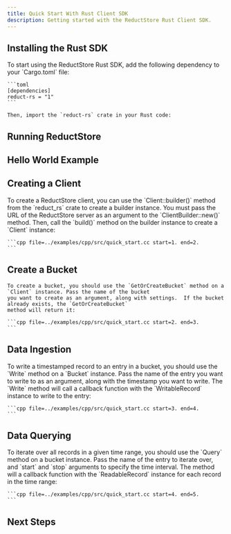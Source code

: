 ```yaml
---
title: Quick Start With Rust Client SDK
description: Getting started with the ReductStore Rust Client SDK.
---
```



<head>
    <link rel="canonical" href="https://www.reduct.store/docs/getting-started/with-rust"/>
</head>

<Intro language="Rust" repository="reduct-rs"/>

## Installing the Rust SDK

<InstallSdk>
    To start using the ReductStore Rust SDK, add the following dependency to your `Cargo.toml` file:

    ```toml
    [dependencies]
    reduct-rs = "1"
    ```

    Then, import the `reduct-rs` crate in your Rust code:
</InstallSdk>

## Running ReductStore

<RunReductStore/>

## Hello World Example

<UsingSdkSection example={QuickStart} language="rust"/>

## Creating a Client

<CreateClientSection>
    To create a ReductStore client, you can use the `Client::builder()` method from the `reduct_rs` crate to create a builder
    instance. You must pass the URL of the ReductStore server as an argument to the `ClientBuilder::new()` method.
    Then, call the `build()` method on the builder instance to create a `Client` instance:

    ```cpp file=../examples/cpp/src/quick_start.cc start=1. end=2.
    ```
</CreateClientSection>

## Create a Bucket

<CreateBucketSection>

    To create a bucket, you should use the `GetOrCreateBucket` method on a `Client` instance. Pass the name of the bucket
    you want to create as an argument, along with settings.  If the bucket already exists, the `GetOrCreateBucket`
    method will return it:

    ```cpp file=../examples/cpp/src/quick_start.cc start=2. end=3.
    ```
</CreateBucketSection>

## Data Ingestion

<DataIngestionSection>
    To write a timestamped record to an entry in a bucket, you should use the `Write` method on a `Bucket` instance.
    Pass the name of the entry you want to write to as an argument, along with the timestamp you want to write.
    The `Write` method will call a callback function with the `WritableRecord` instance to write to the entry:

    ```cpp file=../examples/cpp/src/quick_start.cc start=3. end=4.
    ```
</DataIngestionSection>

## Data Querying

<DataQueryingSection>
    To iterate over all records in a given time range, you should use the `Query` method on a bucket instance. Pass the
    name of the entry to iterate over, and `start` and `stop` arguments to specify the time interval. The method will
    a callback function with the `ReadableRecord` instance for each record in the time range:

    ```cpp file=../examples/cpp/src/quick_start.cc start=4. end=5.
    ```
</DataQueryingSection>

## Next Steps

<NextStep/>